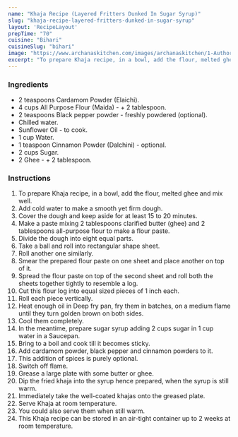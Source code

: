 ---
name: "Khaja Recipe (Layered Fritters Dunked In Sugar Syrup)"
slug: "khaja-recipe-layered-fritters-dunked-in-sugar-syrup"
layout: 'RecipeLayout'
prepTime: "70"
cuisine: "Bihari"
cuisineSlug: "bihari"
image: "https://www.archanaskitchen.com/images/archanaskitchen/1-Author/Sai_Priya/Khaja_original_edited.jpg"
excerpt: "To prepare Khaja recipe, in a bowl, add the flour, melted ghee and mix well"
---

### Ingredients

- 2 teaspoons Cardamom Powder (Elaichi).
- 4 cups All Purpose Flour (Maida) - + 2 tablespoon.
- 2 teaspoons Black pepper powder - freshly powdered (optional).
- Chilled water.
- Sunflower Oil - to cook.
- 1 cup Water.
- 1 teaspoon Cinnamon Powder (Dalchini) - optional.
- 2 cups Sugar.
- 2 Ghee - + 2 tablespoon.

### Instructions

1. To prepare Khaja recipe, in a bowl, add the flour, melted ghee and mix well.
1. Add cold water to make a smooth yet firm dough.
1. Cover the dough and keep aside for at least 15 to 20 minutes.
1. Make a paste mixing 2 tablespoons clarified butter (ghee) and 2 tablespoons all-purpose flour to make a flour paste.
1. Divide the dough into eight equal parts.
1. Take a ball and roll into rectangular shape sheet.
1. Roll another one similarly.
1. Smear the prepared flour paste on one sheet and place another on top of it.
1. Spread the flour paste on top of the second sheet and roll both the sheets together tightly to resemble a log.
1. Cut this flour log into equal sized pieces of 1 inch each.
1. Roll each piece vertically.
1. Heat enough oil in Deep fry pan, fry them in batches, on a medium flame until they turn golden brown on both sides.
1. Cool them completely.
1. In the meantime, prepare sugar syrup adding 2 cups sugar in 1 cup water in a Saucepan.
1. Bring to a boil and cook till it becomes sticky.
1. Add cardamom powder, black pepper and cinnamon powders to it.
1. This addition of spices is purely optional.
1. Switch off flame.
1. Grease a large plate with some butter or ghee.
1. Dip the fried khaja into the syrup hence prepared, when the syrup is still warm.
1. Immediately take the well-coated khajas onto the greased plate.
1. Serve Khaja at room temperature.
1. You could also serve them when still warm.
1. This Khaja recipe can be stored in an air-tight container up to 2 weeks at room temperature.

